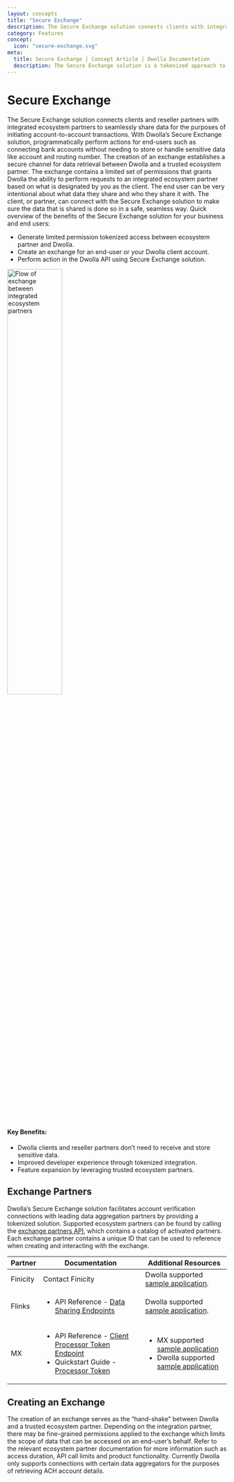 ```yaml
---
layout: concepts
title: "Secure Exchange"
description: The Secure Exchange solution connects clients with integrated ecosystem partners to seamlessly share data and initiate account-to-account payments.
category: Features
concept:
  icon: "secure-exchange.svg"
meta:
  title: Secure Exchange | Concept Article | Dwolla Documentation
  description: The Secure Exchange solution is a tokenized approach to a more interconnected payment experience among trusted third-party data providers.
---
```



# Secure Exchange

The Secure Exchange solution connects clients and reseller partners with integrated ecosystem partners to seamlessly share data for the purposes of initiating account-to-account transactions. With Dwolla’s Secure Exchange solution, programmatically perform actions for end-users such as connecting bank accounts without needing to store or handle sensitive data like account and routing number.
The creation of an exchange establishes a secure channel for data retrieval between Dwolla and a trusted ecosystem partner. The exchange contains a limited set of permissions that grants Dwolla the ability to perform requests to an integrated ecosystem partner based on what is designated by you as the client. The end user can be very intentional about what data they share and who they share it with. The client, or partner, can connect with the Secure Exchange solution to make sure the data that is shared is done so in a safe, seamless way.
Quick overview of the benefits of the Secure Exchange solution for your business and end users:

- Generate limited permission tokenized access between ecosystem partner and Dwolla.
- Create an exchange for an end-user or your Dwolla client account.
- Perform action in the Dwolla API using Secure Exchange solution.

<InlineCTA
  icon={apiReferenceIcon}
  text="Check our Exchanges and Exchange Partners API Reference documentation."
  href="/api-reference/exchanges"
/>

<Image
  src={secureExchangeImage}
  alt="Flow of exchange between integrated ecosystem partners"
  width="50%"
  height="50%"
/>

#### Key Benefits:

- Dwolla clients and reseller partners don’t need to receive and store sensitive data.
- Improved developer experience through tokenized integration.
- Feature expansion by leveraging trusted ecosystem partners.

## Exchange Partners

Dwolla’s Secure Exchange solution facilitates account verification connections with leading data aggregation partners by providing a tokenized solution. Supported ecosystem partners can be found by calling the [exchange partners API](https://developers.dwolla.com/api-reference/exchanges/list-exchange-partners), which contains a catalog of activated partners. Each exchange partner contains a unique ID that can be used to reference when creating and interacting with the exchange.

| Partner  | Documentation                                                                                                                                                                                                                       | Additional Resources                                                                                                                                                                                                                                    |
| -------- | ----------------------------------------------------------------------------------------------------------------------------------------------------------------------------------------------------------------------------------- | ------------------------------------------------------------------------------------------------------------------------------------------------------------------------------------------------------------------------------------------------------- |
| Finicity | Contact Finicity                                                                                                                                                                                                                    | Dwolla supported [sample application](https://github.com/Dwolla/integration-examples/tree/main/packages/finicity-token-exchange).                                                                                                                       |
| Flinks   | <ul><li>API Reference - [Data Sharing Endpoints](https://docs.flinks.com/reference/data-sharing)</li></ul>                                                                                                                          | Dwolla supported [sample application](https://github.com/Dwolla/integration-examples/tree/main/packages/flinks-token-exchange).                                                                                                                         |
| MX       | <ul><li>API Reference - [Client Processor Token Endpoint](https://docs.mx.com/api#processor_token_client_endpoints)</li><li>Quickstart Guide - [Processor Token](https://docs.mx.com/processor_token/guides/client_guide)</li></ul> | <ul><li>MX supported [sample application](https://github.com/mxenabled/processor-tokens-client-quickstart)</li><li>Dwolla supported [sample application](https://github.com/Dwolla/integration-examples/tree/main/packages/mx-token-exchange)</li></ul> |

## Creating an Exchange

The creation of an exchange serves as the “hand-shake” between Dwolla and a trusted ecosystem partner. Depending on the integration partner, there may be fine-grained permissions applied to the exchange which limits the scope of data that can be accessed on an end-user’s behalf. Refer to the relevant ecosystem partner documentation for more information such as access duration, API call limits and product functionality.
Currently Dwolla only supports connections with certain data aggregators for the purposes of retrieving ACH account details.
